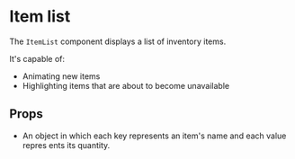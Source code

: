 
<Meta title="ItemList" component={ItemList} />

# Item list

The `ItemList` component displays a list of inventory items.

It's capable of:

* Animating new items
* Highlighting items that are about to become unavailable

## Props

* An object in which each key represents an item's name and each value repres
ents its quantity.

<Preview>
<Story name="A list of items">
<ItemList itemList={{
cheesecake: 2,
croissant: 5,
macaroon: 96
}} />
</Story>
</Preview>
